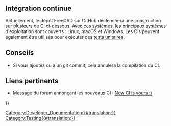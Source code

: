 <languages/>

{{Docnav/fr
|[[FreeCAD_Build_Tool/fr|Outil build de FreeCAD]]
|[[Branding/fr|Branding]]
}}

{{TOCright}}

<span id="Continuous_Integration"></span>
== Intégration continue ==

Actuellement, le dépôt FreeCAD sur GitHub déclenchera une construction sur plusieurs de CI ci-dessous. Avec ces systèmes, les principaux systèmes d'exploitation sont couverts : Linux, macOS et Windows. Les CIs peuvent également être utilisés pour exécuter des [[Testing/fr|tests unitaires]].

<span id="Tips"></span>
== Conseils ==

* Si vous ajoutez {{Incode|[skip ci]}} ou {{Incode|[ci skip]}} à un git commit, cela annulera la compilation du CI.

<span id="Relevant_links"></span>
== Liens pertinents ==

* Message du forum annonçant les nouveaux CI : [https://forum.freecad.org/viewtopic.php?p=657956 New CI is yours :)]


{{Docnav/fr
|[[FreeCAD_Build_Tool/fr|Outil build de FreeCAD]]
|[[Branding/fr|Branding]]
}}

{{Userdocnavi{{#translation:}}}}
[[Category:Developer_Documentation{{#translation:}}]]
[[Category:Testing{{#translation:}}]]
{{clear}}